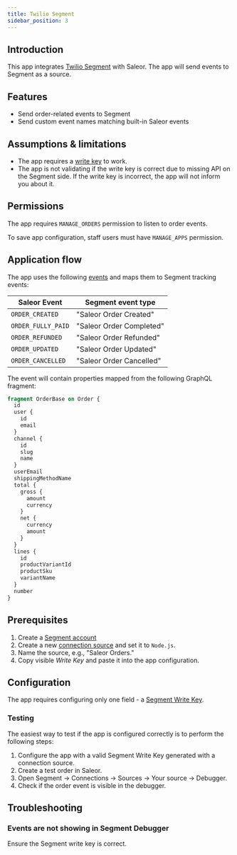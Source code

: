 ```yaml
---
title: Twilio Segment
sidebar_position: 3
---
```



<AppMetadata
  minSaleorVersion="3.14"
  roadmapUrl="https://github.com/saleor/apps/labels/App%3A%20Segment"
  githubUrl="https://github.com/saleor/apps/tree/main/apps/segment"
/>

## Introduction

This app integrates [Twilio Segment](https://segment.com/) with Saleor. The app will send events to Segment as a source.

## Features

- Send order-related events to Segment
- Send custom event names matching built-in Saleor events

## Assumptions & limitations

- The app requires a [write key](https://segment.com/docs/connections/find-writekey/) to work.
- The app is not validating if the write key is correct due to missing API on the Segment side. If the write key is incorrect, the app will not inform you about it.

## Permissions

The app requires `MANAGE_ORDERS` permission to listen to order events.

To save app configuration, staff users must have `MANAGE_APPS` permission.

## Application flow

The app uses the following [events](../../../api-reference/webhooks/enums/webhook-event-type-async-enum#values) and maps them to Segment tracking events:

| Saleor Event       | Segment event type |
| ------------------ | ------------------ |
| `ORDER_CREATED`    | "Saleor Order Created" |
| `ORDER_FULLY_PAID` | "Saleor Order Completed"  |
| `ORDER_REFUNDED`   | "Saleor Order Refunded"   |
| `ORDER_UPDATED`    | "Saleor Order Updated"    |
| `ORDER_CANCELLED`  | "Saleor Order Cancelled"  |

The event will contain properties mapped from the following GraphQL fragment:

```graphql
fragment OrderBase on Order {
  id
  user {
    id
    email
  }
  channel {
    id
    slug
    name
  }
  userEmail
  shippingMethodName
  total {
    gross {
      amount
      currency
    }
    net {
      currency
      amount
    }
  }
  lines {
    id
    productVariantId
    productSku
    variantName
  }
  number
}
```

## Prerequisites

1. Create a [Segment account](https://app.segment.com)
2. Create a new [connection source](https://segment.com/docs/connections/sources/) and set it to `Node.js`.
3. Name the source, e.g., "Saleor Orders."
4. Copy visible _Write Key_ and paste it into the app configuration.

## Configuration

The app requires configuring only one field - a [Segment Write Key](https://segment.com/docs/connections/find-writekey/).

### Testing

The easiest way to test if the app is configured correctly is to perform the following steps:

1. Configure the app with a valid Segment Write Key generated with a connection source.
2. Create a test order in Saleor.
3. Open Segment -> Connections -> Sources -> Your source -> Debugger.
4. Check if the order event is visible in the debugger.

## Troubleshooting

### Events are not showing in Segment Debugger

Ensure the Segment write key is correct.
